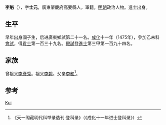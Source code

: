 {{Otheruses|other=名为李魁的其他人物|李魁}}
{{Otheruses|other=名为李士元的其他人物|李士元}}

'''李魁'''（{{bd|1448年||？}}），字'''士元'''，廣東肇慶府高要縣人，軍籍，[[明朝|明朝]]政治人物。進士出身。

== 生平 ==
早年出身國子生，后进廣東鄉試第二十一名。[[成化|成化]]十一年（1475年），參加乙未科[[會試|會試]]，得[[貢士|貢士]]第一百三十九名。[[殿試|殿試]]登[[進士|進士]]第三甲第一百九十四名。

== 家族 ==
曾祖父[[李彥秀|李彥秀]]。祖父[[李碧|李碧]]。父亲[[李和|李和]]<ref>《天一阁藏明代科举录选刊·登科录》（《成化十一年进士登科录》）</ref>。

== 参考 ==
{{reflist}}

{{成化十一年乙未科殿試金榜}}

{{Authority control}}

{{DEFAULTSORT:Li李}}
[[Category:李姓|Kui]]


{{明朝人物小作品}}